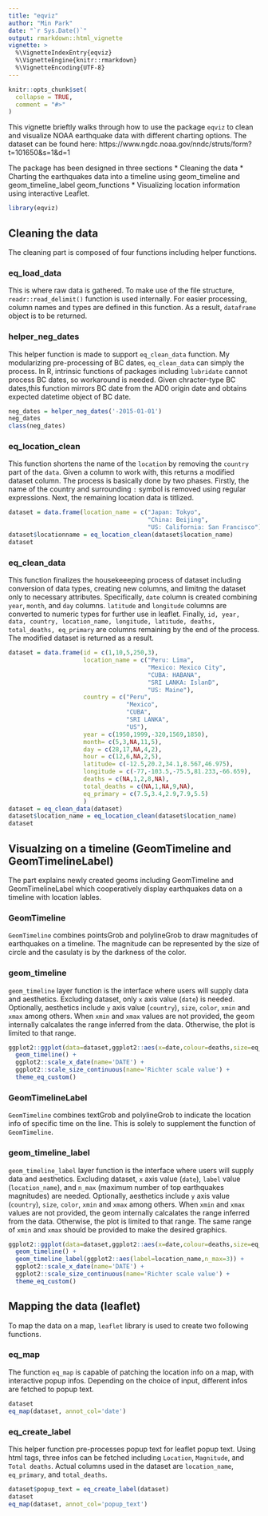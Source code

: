 ```yaml
---
title: "eqviz"
author: "Min Park"
date: "`r Sys.Date()`"
output: rmarkdown::html_vignette
vignette: >
  %\VignetteIndexEntry{eqviz}
  %\VignetteEngine{knitr::rmarkdown}
  %\VignetteEncoding{UTF-8}
---
```


```r
knitr::opts_chunk$set(
  collapse = TRUE,
  comment = "#>"
)
```

This vignette brieftly walks through how to use the package `eqviz` to clean and visualize NOAA earthquake data with different charting options. The dataset can be found here: https://www.ngdc.noaa.gov/nndc/struts/form?t=101650&s=1&d=1

The package has been designed in three sections
* Cleaning the data
* Charting the earthquakes data into a timeline using geom_timeline and geom_timeline_label geom_functions
* Visualizing location information using interactive Leaflet.

```r
library(eqviz)
```

## Cleaning the data

The cleaning part is composed of four functions including helper functions.


### eq_load_data

This is where raw data is gathered. To make use of the file structure, `readr::read_delimit()` function is used internally. For easier processing, column names and types are defined in this function. As a result, `dataframe` object is to be returned.

### helper_neg_dates

This helper function is made to support `eq_clean_data` function. My modularizing pre-processing of BC dates, `eq_clean_data` can simply the process. In R, intrinsic functions of packages including `lubridate` cannot process BC dates, so workaround is needed. Given chracter-type BC dates,this function mirrors BC date from the AD0 origin date and obtains expected datetime object of BC date.

```r
neg_dates = helper_neg_dates('-2015-01-01')
neg_dates
class(neg_dates)
```

### eq_location_clean

This function shortens the name of the `location` by removing the `country` part of the `data`. Given a column to work with, this returns a modified dataset column. The process is basically done by two phases. Firstly, the name of the country and surrounding `:` symbol is removed using regular expressions. Next, the remaining location data is titlized. 

```r
dataset = data.frame(location_name = c("Japan: Tokyo",
                                       "China: Beijing",
                                       "US: California: San Francisco"))
dataset$locationname = eq_location_clean(dataset$location_name)
dataset
```

### eq_clean_data

This function finalizes the housekeeeping process of dataset including conversion of data types, creating new columns, and limitng the dataset only to necessary attributes. Specifically, `date` column is created combining `year`, `month`, and `day` columns. `latitude` and `longitude` columns are converted to numeric types for further use in leaflet. Finally, `id, year, data, country, location_name, longitude, latitude, deaths, total_deaths, eq_primary` are columns remaining by the end of the process. The modified dataset is returned as a result. 

```r
dataset = data.frame(id = c(1,10,5,250,3),
                     location_name = c("Peru: Lima", 
                                       "Mexico: Mexico City",
                                       "CUBA: HABANA",
                                       "SRI LANKA: IslanD",
                                       "US: Maine"),
                     country = c("Peru",
                                 "Mexico",
                                 "CUBA",
                                 "SRI LANKA",
                                 "US"),
                     year = c(1950,1999,-320,1569,1850),
                     month= c(5,3,NA,11,5),
                     day = c(28,17,NA,4,2),
                     hour = c(12,6,NA,2,5),
                     latitude= c(-12.5,20.2,34.1,8.567,46.975),
                     longitude = c(-77,-103.5,-75.5,81.233,-66.659),
                     deaths = c(NA,1,2,8,NA),
                     total_deaths = c(NA,1,NA,9,NA),
                     eq_primary = c(7.5,3.4,2.9,7.9,5.5)
                     )
dataset = eq_clean_data(dataset)
dataset$location_name = eq_location_clean(dataset$location_name)
dataset
```


## Visualzing on a timeline (GeomTimeline and GeomTimelineLabel)

The part explains newly created geoms including GeomTimeline and GeomTimelineLabel which cooperatively display earthquakes data on a timeline with location lables.


### GeomTimeline

`GeomTimeline` combines pointsGrob and polylineGrob to draw magnitudes of earthquakes on a timeline. The magnitude can be represented by the size of circle and the casulaty is by the darkness of the color.

### geom_timeline

`geom_timeline` layer function is the interface where users will supply data and aesthetics. Excluding dataset, only `x` axis value (`date`) is needed. Optionally, aesthetics include `y` axis value (`country`), `size`, `color`, `xmin` and `xmax` among others. When `xmin` and `xmax` values are not provided, the geom internally calcalates the range inferred from the data. Otherwise, the plot is limited to that range.

```r
ggplot2::ggplot(data=dataset,ggplot2::aes(x=date,colour=deaths,size=eq_primary)) +
  geom_timeline() +
  ggplot2::scale_x_date(name='DATE') +
  ggplot2::scale_size_continuous(name='Richter scale value') +
  theme_eq_custom()
```

### GeomTimelineLabel

`GeomTimeline` combines textGrob and polylineGrob to indicate the location info of specific time on the line. This is solely to supplement the function of `GeomTimeline`.

### geom_timeline_label

`geom_timeline_label` layer function is the interface where users will supply data and aesthetics. Excluding dataset, `x` axis value (`date`), `label` value (`location_name`), and `n_max` (maximum number of top earthquakes magnitudes) are needed. Optionally, aesthetics include `y` axis value (`country`), `size`, `color`, `xmin` and `xmax` among others. When `xmin` and `xmax` values are not provided, the geom internally calcalates the range inferred from the data. Otherwise, the plot is limited to that range. The same range of `xmin` and `xmax` should be provided to make the desired graphics.

```r
ggplot2::ggplot(data=dataset,ggplot2::aes(x=date,colour=deaths,size=eq_primary)) +
  geom_timeline() +
  geom_timeline_label(ggplot2::aes(label=location_name,n_max=3)) +
  ggplot2::scale_x_date(name='DATE') +
  ggplot2::scale_size_continuous(name='Richter scale value') +
  theme_eq_custom()
```

## Mapping the data (leaflet)

To map the data on a map, `leaflet` library is used to create two following functions.

### eq_map

The function `eq_map` is capable of patching the location info on a map, with interactive popup infos. Depending on the choice of input, different infos are fetched to popup text.

```r
dataset
eq_map(dataset, annot_col='date')
```

### eq_create_label

This helper function pre-processes popup text for leaflet popup text. Using html tags, three infos can be fetched including `Location`, `Magnitude`, and `Total deaths`. Actual columns used in the dataset are `location_name`, `eq_primary`, and `total_deaths`.

```r
dataset$popup_text = eq_create_label(dataset)
dataset
eq_map(dataset, annot_col='popup_text')
```
